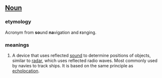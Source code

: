 ==[[Noun]]==
===etymology===
Acronym from '''so'''und '''na'''vigation and '''r'''anging.

===meanings===
#A device that uses reflected [[sound]] to determine positions of objects, similar to [[radar]], which uses reflected radio waves.   Most commonly used by navies to track ships.  It is based on the same principle as [[echolocation]].